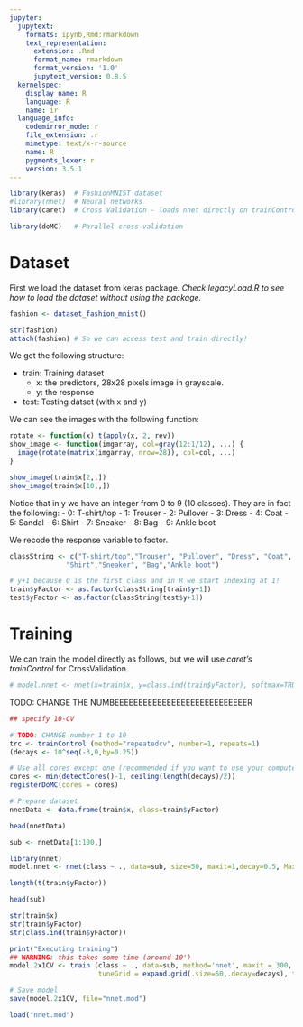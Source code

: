 ```yaml
---
jupyter:
  jupytext:
    formats: ipynb,Rmd:rmarkdown
    text_representation:
      extension: .Rmd
      format_name: rmarkdown
      format_version: '1.0'
      jupytext_version: 0.8.5
  kernelspec:
    display_name: R
    language: R
    name: ir
  language_info:
    codemirror_mode: r
    file_extension: .r
    mimetype: text/x-r-source
    name: R
    pygments_lexer: r
    version: 3.5.1
---
```


```r
library(keras)  # FashionMNIST dataset
#library(nnet)  # Neural networks
library(caret)  # Cross Validation - loads nnet directly on trainControl

library(doMC)   # Parallel cross-validation
```

# Dataset


First we load the dataset from keras package. _Check legacyLoad.R to see how to load the dataset without using the package._

```r
fashion <- dataset_fashion_mnist()
```

```r
str(fashion)
attach(fashion) # So we can access test and train directly!
```

We get the following structure:

- train: Training dataset
    + x: the predictors, 28x28 pixels image in grayscale.
    + y: the response
- test: Testing datset (with x and y)

We can see the images with the following function:

```r
rotate <- function(x) t(apply(x, 2, rev))
show_image <- function(imgarray, col=gray(12:1/12), ...) {
  image(rotate(matrix(imgarray, nrow=28)), col=col, ...)
}

show_image(train$x[2,,])
show_image(train$x[10,,])
```

Notice that in y we have an integer from 0 to 9 (10 classes). They are in fact the following:
- 0: T-shirt/top
- 1: Trouser
- 2: Pullover
- 3: Dress
- 4: Coat
- 5: Sandal
- 6: Shirt
- 7: Sneaker
- 8: Bag
- 9: Ankle boot

We recode the response variable to factor.

```r
classString <- c("T-shirt/top","Trouser", "Pullover", "Dress", "Coat", "Sandal",
              "Shirt","Sneaker", "Bag","Ankle boot")

# y+1 because 0 is the first class and in R we start indexing at 1!
train$yFactor <- as.factor(classString[train$y+1]) 
test$yFactor <- as.factor(classString[test$y+1])
```

# Training


We can train the model directly as follows, but we will use _caret's_
_trainControl_ for CrossValidation.

```r
# model.nnet <- nnet(x=train$x, y=class.ind(train$yFactor), softmax=TRUE, size=50, maxit=300, decay=0.5, MaxNWts = 39760)
```

TODO: CHANGE THE NUMBEEEEEEEEEEEEEEEEEEEEEEEEEEEER
```r
## specify 10-CV

# TODO: CHANGE number 1 to 10
trc <- trainControl (method="repeatedcv", number=1, repeats=1)
(decays <- 10^seq(-3,0,by=0.25))
```



```r
# Use all cores except one (recommended if you want to use your computer for something else)
cores <- min(detectCores()-1, ceiling(length(decays)/2))
registerDoMC(cores = cores) 
```

```r
# Prepare dataset
nnetData <- data.frame(train$x, class=train$yFactor)
```

```r
head(nnetData)
```

```r
sub <- nnetData[1:100,]
```

```r
library(nnet)
model.nnet <- nnet(class ~ ., data=sub, size=50, maxit=1,decay=0.5, MaxNWts = 39760)
```

```r
length(t(train$yFactor))
```

```r
head(sub)
```

```r
str(train$x)
str(train$yFactor)
str(class.ind(train$yFactor))
```

```r
print("Executing training")
## WARNING: this takes some time (around 10')
model.2x1CV <- train (class ~ ., data=sub, method='nnet', maxit = 300, trace = FALSE,
                      tuneGrid = expand.grid(.size=50,.decay=decays), trControl=trc, MaxNWts=39760)
```

```r
# Save model
save(model.2x1CV, file="nnet.mod")
```

```r
load("nnet.mod")
```
